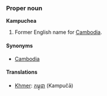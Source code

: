===Proper noun===
'''Kampuchea'''

# Former English name for [[Cambodia]].

====Synonyms====
*[[Cambodia]]

====Translations====
*[[Khmer]]: [[កម្ពុជា]] (Kampučā)